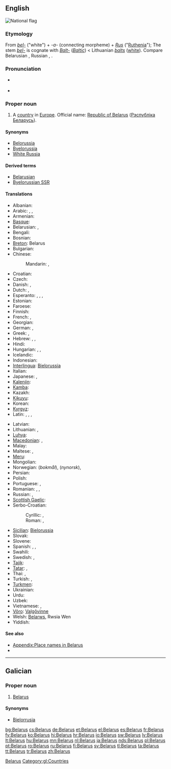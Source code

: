 {{also|Bélarus}}
==English==
[[Image:Flag of Belarus.svg|thumb|National flag]]
{{wikipedia}}

===Etymology===
From {{etyl|sla}} ''[[bel-]]'' ("white") + ''-a-'' (connecting morpheme) + ''[[Rus]]'' ("[[Ruthenia]]"); The stem ''[[bel-]]'' is cognate with ''[[Balt-]]'' (''[[Baltic]]'') < Lithuanian ''[[balts]]'' ([[white]]).  Compare Belarusian {{term|Беларусь|tr=Belarús’|lang=be}}, Russian {{term|Беларусь|tr=Belarús’|lang=ru}}, {{term|Белоруссия|tr=Belorússija|lang=ru}}.

===Pronunciation===
* {{a|UK|US}} {{IPA|/ˈbɛl.ə.ɹus/}}
* {{audio|en-us-Belarus.ogg|Audio (US)}}

===Proper noun===
{{en-proper noun}}

# A [[country]] in [[Europe]]. Official name: [[Republic of Belarus]] ([[Рэспублiка Беларусь]]).

====Synonyms====
* [[Belorussia]]
* [[Byelorussia]] {{qualifier|obsolete}}
* [[White Russia]] {{qualifier|obsolete}}

====Derived terms====
* [[Belarusian]]
* [[Byelorussian SSR]]

====Translations====
{{trans-top|country}}
* Albanian: {{t+|sq|Bjellorusia|f|xs=Albanian}}
* Arabic: {{t-|ar|بيلاروسيا|f|tr=bilaruusya}},  {{t|ar|روسيا البيضاء|f|tr=ruusya al-bayDaa'}},  {{t|ar|البيلاروس|m|tr=al-bilaruus}}
* Armenian: {{t-|hy|Բելառուս|tr=Belaṙus}}
* [[Basque]]: {{t+|eu|Bielorrusia|xs=Basque}}
* Belarusian: {{t+|be|Беларусь|f|tr=Belarús’|xs=Belarusian}}, {{t|be|Biełaruś|f|xs=Belarusian}} {{qualifier|[[Łacinka]]}}
* Bengali: {{t-|bn|বেলারুশ|tr=belaruś}}
* Bosnian: {{t-|bs|Bjelorusija|f}}
* [[Breton]]: Belarus
* Bulgarian: {{t+|bg|Беларус|f|tr=Belarús}}
* Chinese:
*: Mandarin: {{t-|cmn|白俄羅斯|sc=Hani}},  {{t-|cmn|白俄罗斯|tr=Báiéluōsī|sc=Hani}}
* Croatian: {{t+|hr|Bjelorusija}}
* Czech: {{t+|cs|Bělorusko|n}}
* Danish: {{t-|da|Hviderusland}},  {{t-|da|Belarus}}
* Dutch: {{t+|nl|Wit-Rusland}},  {{t|nl|Belaroes}}
* Esperanto: {{t-|eo|Bjelorusio|xs=Esperanto}}, {{t-|eo|Belorusujo|xs=Esperanto}}, {{t-|eo|Belorusio|xs=Esperanto}}, {{t-|eo|Bjelorusujo|xs=Esperanto}}
* Estonian: {{t+|et|Valgevene}}
* Faroese: {{t|fo|Hvítarussland|n}}
* Finnish: {{t+|fi|Valko-Venäjä}}
* French: {{t+|fr|Biélorussie|f}},  {{t+|fr|Bélarus|f}}
* Georgian: {{t-|ka|ბელარუსი|tr=belarusi|sc=Geor|xs=Georgian}}
* German: {{t+|de|Weißrussland|n}},  {{qualifier|official}} {{t+|de|Belarus|f}}
* Greek: {{t+|el|Λευκορωσία|f|tr=Lefkorosía}}, {{t-|el|Λευκορωσσία|f|tr=Lefkorossía}}
* Hebrew: {{t-|he|בלארוס|f|alt=בֵּלָארוּס|tr=belarús}}, {{t|he|בלרוס‎|f|alt=בֵּלָרוּס‎|tr=belarús}}, {{t|he|רוסיה הלבנה|f|tr=rúsya hal'vaná}}
* Hindi: {{t+|hi|बेलारूस|m|tr=belārūs|xs=Hindi}}
* Hungarian: {{t+|hu|Fehéroroszország}},  {{t|hu|Belarusz}}, {{qualifier|official}} {{t|hu|Belarusz Köztársaság}}
* Icelandic: {{t|is|Hvíta Rússland|n}}
* Indonesian: {{t-|id|Belarus|xs=Indonesian}}
* [[Interlingua]]: [[Bielorussia]]
* Italian: {{t+|it|Bielorussia|f}}
* Japanese: {{t+|ja|ベラルーシ|tr=Berarūshi}},  {{t|ja|ベロルシア|tr=Berorushia}}
* [[Kalenjin]]: {{tø|kln|Belarus}}
* [[Kamba]]: {{tø|kam|Belarusi}}
* Kazakh: {{t-|kk|Беларус|tr=Belarús|sc=Cyrl|xs=Kazakh}}
* [[Kikuyu]]: {{tø|ki|Belarus}}
* Korean: {{t+|ko|벨라루스|tr=Bellaruseu|sc=Hang}}
* [[Kyrgyz]]: {{t-|ky|Беларусь|tr=Belarús’|sc=Cyrl|xs=Kyrgyz}}
* Latin: {{t|la|Ruthenia Alba|f}}, {{t-|la|Belorussia|f}}, {{t|la|Russia Alba|f}}, {{t|la|Albarussia|f}}
{{trans-mid}}
* Latvian: {{t+|lv|Baltkrievija|f|xs=Latvian}}
* Lithuanian: {{t+|lt|Baltarusija|xs=Lithuanian}}, {{t+|lt|Gudija|xs=Lithuanian}}
* [[Luhya]]: {{tø|luy|Belarusi}}
* [[Macedonian]]: {{t+|mk|Белорусија|f|tr=Belorúsija}},  {{t-|mk|Беларусь|f|tr=Belarús’}}
* Malay: {{t-|ms|Belarus|xs=Malay}}
* Maltese: {{t-|mt|Belarus|xs=Maltese}}, {{t|mt|Belarussja|xs=Maltese}}
* [[Meru]]: {{tø|mer|Belarus}}
* Mongolian: {{t-|mn|Беларусь|tr=Belarús’|sc=Cyrl|xs=Mongolian}}
* Norwegian: {{t+|no|Hviterussland}} (''bokmål''), {{t+|no|Kviterussland}} (''nynorsk''), {{t-|no|Belarus}}
* Persian: {{t|fa|بلاروس|tr=Belârus|xs=Persian}}
* Polish: {{t+|pl|Białoruś|f}}
* Portuguese: {{t+|pt|Bielorrússia|f}}, {{t+|pt|Belarus}}
* Romanian: {{t+|ro|Belarus|f}}, {{t|ro|Rutenia Albă|f}}, {{t|ro|Bielorusia|f}}
* Russian: {{t+|ru|Беларусь|f|tr=Belarús’}},  {{t+|ru|Белоруссия|f|tr=Belorússija}}
* [[Scottish Gaelic]]: {{t-|gd|Bealaruis|f|xs=Scottish Gaelic}}
* Serbo-Croatian:
*: Cyrillic: {{t|sh|Белорусија|f|sc=Cyrl|xs=Serbo-Croatian}}, {{t|sh|Бјелорусија|f|sc=Cyrl|xs=Serbo-Croatian}}
*: Roman: {{t|sh|Belorusija|f|xs=Serbo-Croatian}}, {{t|sh|Bjelorusija|f|xs=Serbo-Croatian}}
* [[Sicilian]]: [[Bielorussia]] {{f}}
* Slovak: {{t|sk|Bielorusko|n}}
* Slovene: {{t+|sl|Belorusija|f}}
* Spanish: {{t+|es|Bielorrusia|f}},  {{t|es|Belarús|m}},  {{t|es|Rusia Blanca|f}}
* Swahili: {{t+|sw|Belarusi|xs=Swahili}}
* Swedish: {{t+|sv|Vitryssland}},  {{t+|sv|Belarus}}
* [[Tajik]]: {{t-|tg|Беларус|tr=Belarús|sc=Cyrl|xs=Tajik}}
* [[Tatar]]: {{t-|tt|Беларус|tr=Belarus|sc=Cyrl|xs=Tatar}}, {{t|tt|Беларусия|tr=Belarusia|sc=Cyrl|xs=Tatar}}
* Thai: {{t|th|เบลารุส|tr=belārus̄}},  {{t|th|ประเทศเบลารุส|tr=bpràtêt belārus̄}}
* Turkish: {{t+|tr|Beyaz Rusya}},  {{t+|tr|Belarus}}
* [[Turkmen]]: {{t-|tk|Belarus|xs=Turkmen}}
* Ukrainian: {{t+|uk|Білорусь|f|tr=Bilorús’|xs=Ukrainian}}
* Urdu: {{t-|ur|بیلارس|m|tr=belārūs|xs=Urdu}}
* Uzbek: {{t-|uz|Belarus|xs=Uzbek}}
* Vietnamese: {{t|vi|Bê-la-rút|xs=Vietnamese}}, {{t-|vi|Belarus|xs=Vietnamese}}
* [[Võro]]: [[Valgõvinne]]
* Welsh: [[Belarws]], Rwsia Wen
* Yiddish: {{t|yi|ווײַסרוסלאַנד|n|tr=Vaysrusland|sc=Hebr|xs=Yiddish}}
{{trans-bottom}}

====See also====
* [[Appendix:Place names in Belarus]]
* {{list|en|countries of Europe}}

[[Category:Belarus| Belarus]]

----

==Galician==

===Proper noun===
{{gl-proper noun|f}}

# [[#English|Belarus]]

====Synonyms====
* [[Bielorrusia]]

[[Category:gl:Countries]]

[[bg:Belarus]]
[[cs:Belarus]]
[[de:Belarus]]
[[et:Belarus]]
[[el:Belarus]]
[[es:Belarus]]
[[fr:Belarus]]
[[fy:Belarus]]
[[ko:Belarus]]
[[hi:Belarus]]
[[hr:Belarus]]
[[io:Belarus]]
[[sw:Belarus]]
[[lv:Belarus]]
[[lt:Belarus]]
[[hu:Belarus]]
[[mn:Belarus]]
[[nl:Belarus]]
[[ja:Belarus]]
[[nds:Belarus]]
[[pl:Belarus]]
[[pt:Belarus]]
[[ro:Belarus]]
[[ru:Belarus]]
[[fi:Belarus]]
[[sv:Belarus]]
[[tl:Belarus]]
[[ta:Belarus]]
[[tt:Belarus]]
[[tr:Belarus]]
[[zh:Belarus]]